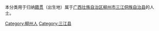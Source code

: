 {{Catnav|頁面分類|各種主題的頁面分類|依中国各省来作的分类|各地中国人|广西人|柳州人}}
{{Catnav|頁面分類|人物|各國人物|中国人|各地中国人|广西人|柳州人}}

本分类用于归纳[[籍贯|籍贯]]（出生地）属于[[广西壮族自治区|广西壮族自治区]][[柳州市|柳州市]][[三江侗族自治县|三江侗族自治县]]的人士。

[[Category:柳州人|Category:柳州人]]
[[Category:三江县|Category:三江县]]
